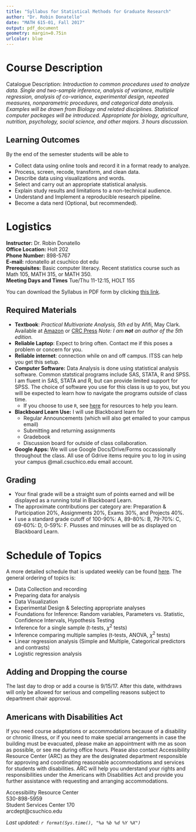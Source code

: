 ```yaml
---
title: "Syllabus for Statistical Methods for Graduate Research"
author: "Dr. Robin Donatello"
date: "MATH 615-01, Fall 2017"
output: pdf_document
geometry: margin=0.75in
urlcolor: blue
---
```


# Course Description

Catalogue Description: _Introduction to common procedures used to analyze data. Single and two-sample inference, analysis of variance, multiple regression, analysis of co-variance, experimental design, repeated measures, nonparametric procedures, and categorical data analysis. Examples will be drawn from Biology and related disciplines. Statistical computer packages will be introduced. Appropriate for biology, agriculture, nutrition, psychology, social science, and other majors. 3 hours discussion._

## Learning Outcomes

By the end of the semester students will be able to 

* Collect data using online tools and record it in a format ready to analyze.
* Process, screen, recode, transform, and clean data.
* Describe data using visualizations and words. 
* Select and carry out an appropriate statistical analysis.
* Explain study results and limitations to a non-technical audience. 
* Understand and Implement a reproducible research pipeline. 
* Become a data nerd (Optional, but recommended).


# Logistics
**Instructor:** Dr. Robin Donatello  
**Office Location:** Holt 202  
**Phone Number:** 898-5767  
**E-mail:** rdonatello at csuchico dot edu   
**Prerequisites:** Basic computer literacy. Recent statistics course such as Math 105, MATH 315, or MATH 350.  
**Meeting Days and Times** Tue/Thu 11-12:15, HOLT 155

You can download the Syllabus in PDF form by clicking [this link]().


## Required Materials

* **Textbook**: _Practical Multivariate Analysis, 5th ed_ by Afifi, May Clark. Available at [Amazon](https://www.amazon.com/Practical-Multivariate-Analysis-Chapman-Statistical/dp/1439816808) or [CRC Press](https://www.crcpress.com/Practical-Multivariate-Analysis-Fifth-Edition/Afifi-Afifi-May-May-Donatello-Clark-Clark/p/book/9781439816806) _Note: I am **not** an author of the 5th edition._
* **Reliable Laptop**: Expect to bring often. Contact me if this poses a problem or concern for you. 
* **Reliable internet**: connection while on and off campus. ITSS can help you get this setup. 
* **Computer Software:** Data Analysis is done using statistical analysis software. Common statstical programs include SAS, STATA, R and SPSS. I am fluent in SAS, STATA and R, but can provide limited support for SPSS. The choice of software you use for this class is up to you, but you will be expected to learn how to navigate the programs outside of class time. 
    - If you choose to use `R`, see [here]() for resources to help you learn. 
* **Blackboard Learn Use:** I will use Blackboard learn for
    - Regular Announcements (which will also get emailed to your campus email)
    - Submitting and returning assignments
    - Gradebook
    - Discussion board for outside of class collaboration. 
* **Google Apps:** We will use Google Docs/Drive/Forms occassionally throughout the class. All use of Gdrive items require you to log in using your campus @mail.csuchico.edu email account. 


## Grading

* Your final grade will be a straight sum of points earned and will be displayed as a running total in Blackboard Learn. 
* The approximate contributions per category are: Preparation & Participation 20%, Assignments 20%, Exams 30%, and Projects 40%. 
* I use a standard grade cutoff of 100-90\%: A, 89-80\%: B, 79-70\%: C, 69-60\%: D, 0-59\%: F. Plusses and minuses will be as displayed on Blackboard Learn. 


# Schedule of Topics

A more detailed schedule that is updated weekly can be found [here](). The general ordering of topics is:

* Data Collection and recording
* Preparing data for analysis
* Data Visualization
* Experimental Design & Selecting appropriate analyses
* Foundations for Inference: Random variables, Parameters vs. Statistic, Confidence Intervals, Hypothesis Testing
* Inference for a single sample (t-tests, $\chi^{2}$ tests)
* Inference comparing multiple samples (t-tests, ANOVA, $\chi^{2}$ tests)
* Linear regression analysis (Simple and Multiple, Categorical predictors and contrasts)
* Logistic regression analysis

## Adding and Dropping the course
The last day to drop or add a course is 9/15/17. After this date, withdraws will only be allowed for serious and compelling reasons subject to department chair approval.

## Americans with Disabilities Act
If you need course adaptations or accommodations because of a disability or chronic illness,  or if you need to make special arrangements in case the building must be evacuated, please make an appointment with me as soon as possible, or see me during office hours. Please also contact Accessibility Resource Center (ARC) as they are the designated department responsible for approving and coordinating reasonable accommodations and services for students with disabilities. ARC will help you understand your rights and responsibilities under the Americans with Disabilities Act and provide you further assistance with requesting and arranging accommodations.

Accessibility Resource Center  
530-898-5959   
Student Services Center 170  
arcdept@csuchico.edu  




_Last updated: `r format(Sys.time(), "%a %b %d %Y %X")`_

